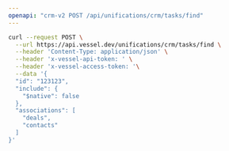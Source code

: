 ```yaml
---
openapi: "crm-v2 POST /api/unifications/crm/tasks/find"
---
```


<RequestExample>

```bash Request
curl --request POST \
  --url https://api.vessel.dev/unifications/crm/tasks/find \
  --header 'Content-Type: application/json' \
  --header 'x-vessel-api-token: ' \
  --header 'x-vessel-access-token: '\
  --data '{
  "id": "123123",
  "include": {
    "$native": false
  },
  "associations": [
    "deals",
    "contacts"
  ]
}'
```

</RequestExample>


